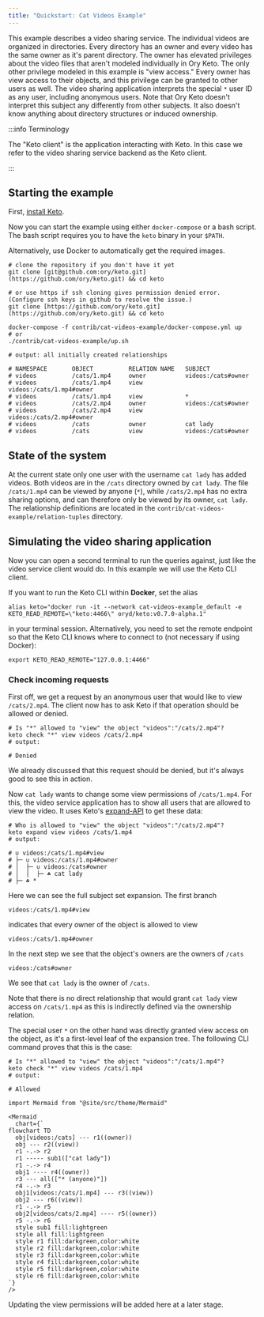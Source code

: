 ```yaml
---
title: "Quickstart: Cat Videos Example"
---
```


This example describes a video sharing service. The individual videos are organized in directories. Every directory has an owner
and every video has the same owner as it's parent directory. The owner has elevated privileges about the video files that aren't
modeled individually in Ory Keto. The only other privilege modeled in this example is "view access." Every owner has view access
to their objects, and this privilege can be granted to other users as well. The video sharing application interprets the special
`*` user ID as any user, including anonymous users. Note that Ory Keto doesn't interpret this subject any differently from other
subjects. It also doesn't know anything about directory structures or induced ownership.

:::info Terminology

The "Keto client" is the application interacting with Keto. In this case we refer to the video sharing service backend as the Keto
client.

:::

## Starting the example

First, [install Keto](./install.mdx).

Now you can start the example using either `docker-compose` or a bash script. The bash script requires you to have the `keto`
binary in your `$PATH`.

Alternatively, use Docker to automatically get the required images.

```shell
# clone the repository if you don't have it yet
git clone [git@github.com:ory/keto.git](https://github.com/ory/keto.git) && cd keto

# or use https if ssh cloning gives permission denied error. (Configure ssh keys in github to resolve the issue.) 
git clone [https://github.com/ory/keto.git](https://github.com/ory/keto.git) && cd keto

docker-compose -f contrib/cat-videos-example/docker-compose.yml up
# or
./contrib/cat-videos-example/up.sh

# output: all initially created relationships

# NAMESPACE       OBJECT          RELATION NAME   SUBJECT
# videos          /cats/1.mp4     owner           videos:/cats#owner
# videos          /cats/1.mp4     view            videos:/cats/1.mp4#owner
# videos          /cats/1.mp4     view            *
# videos          /cats/2.mp4     owner           videos:/cats#owner
# videos          /cats/2.mp4     view            videos:/cats/2.mp4#owner
# videos          /cats           owner           cat lady
# videos          /cats           view            videos:/cats#owner
```

## State of the system

At the current state only one user with the username `cat lady` has added videos. Both videos are in the `/cats` directory owned
by `cat lady`. The file `/cats/1.mp4` can be viewed by anyone (`*`), while `/cats/2.mp4` has no extra sharing options, and can
therefore only be viewed by its owner, `cat lady`. The relationship definitions are located in the
`contrib/cat-videos-example/relation-tuples` directory.

## Simulating the video sharing application

Now you can open a second terminal to run the queries against, just like the video service client would do. In this example we
will use the Keto CLI client.

If you want to run the Keto CLI within **Docker**, set the alias

```shell
alias keto="docker run -it --network cat-videos-example_default -e KETO_READ_REMOTE=\"keto:4466\" oryd/keto:v0.7.0-alpha.1"
```

in your terminal session. Alternatively, you need to set the remote endpoint so that the Keto CLI knows where to connect to (not
necessary if using Docker):

```shell
export KETO_READ_REMOTE="127.0.0.1:4466"
```

### Check incoming requests

First off, we get a request by an anonymous user that would like to view `/cats/2.mp4`. The client now has to ask Keto if that
operation should be allowed or denied.

```shell
# Is "*" allowed to "view" the object "videos":"/cats/2.mp4"?
keto check "*" view videos /cats/2.mp4
# output:

# Denied
```

We already discussed that this request should be denied, but it's always good to see this in action.

Now `cat lady` wants to change some view permissions of `/cats/1.mp4`. For this, the video service application has to show all
users that are allowed to view the video. It uses Keto's [expand-API](./concepts/25_api-overview.mdx#expand-subject-set) to get
these data:

```shell
# Who is allowed to "view" the object "videos":"/cats/2.mp4"?
keto expand view videos /cats/1.mp4
# output:

# ∪ videos:/cats/1.mp4#view
# ├─ ∪ videos:/cats/1.mp4#owner
# │  ├─ ∪ videos:/cats#owner
# │  │  ├─ ☘ cat lady️
# ├─ ☘ *️
```

Here we can see the full subject set expansion. The first branch

```keto-relation-tuples
videos:/cats/1.mp4#view
```

indicates that every owner of the object is allowed to view

```keto-relation-tuples
videos:/cats/1.mp4#owner
```

In the next step we see that the object's owners are the owners of `/cats`

```keto-relation-tuples
videos:/cats#owner
```

We see that `cat lady` is the owner of `/cats`.

Note that there is no direct relationship that would grant `cat lady` view access on `/cats/1.mp4` as this is indirectly defined
via the ownership relation.

The special user `*` on the other hand was directly granted view access on the object, as it's a first-level leaf of the expansion
tree. The following CLI command proves that this is the case:

```shell
# Is "*" allowed to "view" the object "videos":"/cats/1.mp4"?
keto check "*" view videos /cats/1.mp4
# output:

# Allowed
```

```mdx-code-block
import Mermaid from "@site/src/theme/Mermaid"

<Mermaid
  chart={`
flowchart TD
  obj[videos:/cats] --- r1((owner))
  obj --- r2((view))
  r1 -.-> r2
  r1 ----- sub1(["cat lady"])
  r1 -.-> r4
  obj1 ---- r4((owner))
  r3 --- all(["* (anyone)"])
  r4 -.-> r3
  obj1[videos:/cats/1.mp4] --- r3((view))
  obj2 --- r6((view))
  r1 -.-> r5
  obj2[videos/cats/2.mp4] ---- r5((owner))
  r5 -.-> r6
  style sub1 fill:lightgreen
  style all fill:lightgreen
  style r1 fill:darkgreen,color:white
  style r2 fill:darkgreen,color:white
  style r3 fill:darkgreen,color:white
  style r4 fill:darkgreen,color:white
  style r5 fill:darkgreen,color:white
  style r6 fill:darkgreen,color:white
`}
/>
```

<!--TODO-->

Updating the view permissions will be added here at a later stage.
